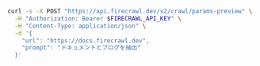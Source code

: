 ```bash
curl -s -X POST "https://api.firecrawl.dev/v2/crawl/params-preview" \
  -H "Authorization: Bearer $FIRECRAWL_API_KEY" \
  -H "Content-Type: application/json" \
  -d '{
    "url": "https://docs.firecrawl.dev",
    "prompt": "ドキュメントとブログを抽出"
  }'
```
